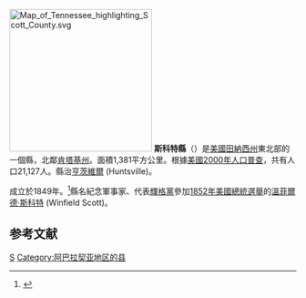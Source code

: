 {{noteTA
|T=zh-hans:斯科特县 (田纳西州);zh-hk:斯科特縣 (田納西州);zh-tw:斯科特郡 (田納西州);
}}

{{Otheruses|斯科特縣|subject=美國田納西州的一個縣|other=同名的縣}}
[[File:Map_of_Tennessee_highlighting_Scott_County.svg|250px]]
'''斯科特縣'''（{{lang-en|Scott County}}）是[[美國|美國]][[田納西州|田納西州]]東北部的一個縣，北鄰[[肯塔基州|肯塔基州]]。面積1,381平方公里。根據[[美國2000年人口普查|美國2000年人口普查]]，共有人口21,127人。縣治[[亨茨維爾_(田納西州)|亨茨維爾]] (Huntsville)。

成立於1849年。<ref>{{cite web |url=http://tennesseeencyclopedia.net/imagegallery.php?EntryID=S013 |title=存档副本 |accessdate=2007-01-17 |deadurl=yes |archiveurl=https://web.archive.org/web/20070930152448/http://tennesseeencyclopedia.net/imagegallery.php?EntryID=S013 |archivedate=2007-09-30 }}</ref>縣名紀念軍事家、代表[[輝格黨_(美國)|輝格黨]]參加[[1852年美國總統選舉|1852年美國總統選舉]]的[[溫菲爾德·斯科特|溫菲爾德·斯科特]] (Winfield Scott)。

==参考文献==
<div class="references-small">
<references />
</div>
[[Category:田納西州行政區劃|S]]
[[Category:阿巴拉契亚地区的县|Category:阿巴拉契亚地区的县]]